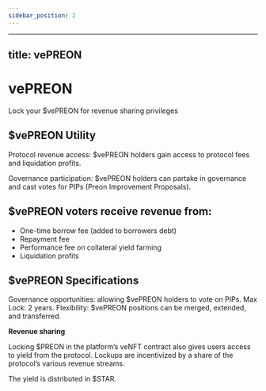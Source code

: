 ```yaml
---
sidebar_position: 2
---
```


---
title: vePREON
---


# vePREON

<ReactPlayer url='https://www.youtube.com/watch?v=rormmkF7zrw' controls />

Lock your $vePREON for revenue sharing privileges

## **$vePREON Utility**

Protocol revenue access: $vePREON holders gain access to protocol fees and liquidation profits.

Governance participation: $vePREON holders can partake in governance and cast votes for PIPs (Preon Improvement Proposals).

## **$vePREON voters receive revenue from**:

- One-time borrow fee (added to borrowers debt)
- Repayment fee
- Performance fee on collateral yield farming
- Liquidation profits

## **$vePREON Specifications**

Governance opportunities: allowing $vePREON holders to vote on PIPs.
Max Lock: 2 years.
Flexibility: $vePREON positions can be merged, extended, and transferred.

**Revenue sharing**

Locking $PREON in the platform’s veNFT contract also gives users access to yield from the protocol. Lockups are incentivized by a share of the protocol’s various revenue streams.

The yield is distributed in $STAR.
